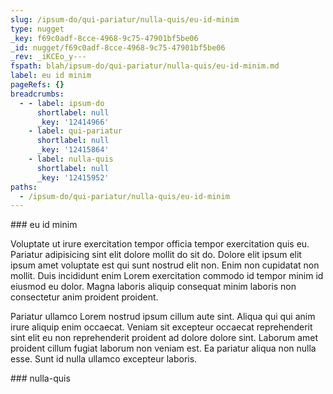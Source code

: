 ```yaml
---
slug: /ipsum-do/qui-pariatur/nulla-quis/eu-id-minim
type: nugget
_key: f69c0adf-8cce-4968-9c75-47901bf5be06
_id: nugget/f69c0adf-8cce-4968-9c75-47901bf5be06
_rev: _iKCEo_y---
fspath: blah/ipsum-do/qui-pariatur/nulla-quis/eu-id-minim.md
label: eu id minim
pageRefs: {}
breadcrumbs:
  - - label: ipsum-do
      shortlabel: null
      _key: '12414966'
    - label: qui-pariatur
      shortlabel: null
      _key: '12415864'
    - label: nulla-quis
      shortlabel: null
      _key: '12415952'
paths:
  - /ipsum-do/qui-pariatur/nulla-quis/eu-id-minim
---
```


<NuggetArea>
<Nugget slug="/ipsum-do/qui-pariatur/nulla-quis/eu-id-minim" type="nugget" _key="f69c0adf-8cce-4968-9c75-47901bf5be06" _id="nugget/f69c0adf-8cce-4968-9c75-47901bf5be06" _rev="_iKCEo_y---" fspath="blah/ipsum-do/qui-pariatur/nulla-quis/eu-id-minim.md" label="eu id minim" paths="/ipsum-do/qui-pariatur/nulla-quis/eu-id-minim">
<NuggetBody>
### eu id minim

Voluptate ut irure exercitation tempor officia tempor exercitation quis eu. Pariatur adipisicing sint elit dolore mollit do sit do. Dolore elit ipsum elit ipsum amet voluptate est qui sunt nostrud elit non. Enim non cupidatat non mollit. Duis incididunt enim Lorem exercitation commodo id tempor minim id eiusmod eu dolor. Magna laboris aliquip consequat minim laboris non consectetur anim proident proident.

Pariatur ullamco Lorem nostrud ipsum cillum aute sint. Aliqua qui qui anim irure aliquip enim occaecat. Veniam sit excepteur occaecat reprehenderit sint elit eu non reprehenderit proident ad dolore dolore sint. Laborum amet proident cillum fugiat laborum non veniam est. Ea pariatur aliqua non nulla esse. Sunt id nulla ullamco excepteur laboris.

</NuggetBody>
<Breadcrumbs>
<Crumbs>
<Crumb _key="12414966" label="ipsum-do" /><Crumb _key="12415864" label="qui-pariatur" /><Crumb _key="12415952" label="nulla-quis" />
</Crumbs>
</Breadcrumbs>
</Nugget>

<NuggetsInbound>
</NuggetsInbound>
<NuggetsOutbound>
</NuggetsOutbound>
</NuggetArea>
<PassagesInbound>
<Passage direction="inbound" type="passage" _key="12415952" _id="passage/12415952" _rev="_iKCEo_u--_" label="nulla-quis" passage="nulla-quis" fspath="blah/ipsum-do/qui-pariatur/nulla-quis" paths="/ipsum-do/qui-pariatur/nulla-quis" slug="/ipsum-do/qui-pariatur/nulla-quis">
<NuggetBody>
### nulla-quis

</NuggetBody>
<Breadcrumbs>
<Crumbs>
<Crumb _key="12414966" label="ipsum-do" /><Crumb _key="12415864" label="qui-pariatur" />
</Crumbs>
</Breadcrumbs>
</Passage>

</PassagesInbound>
<PassagesOutbound>
</PassagesOutbound>